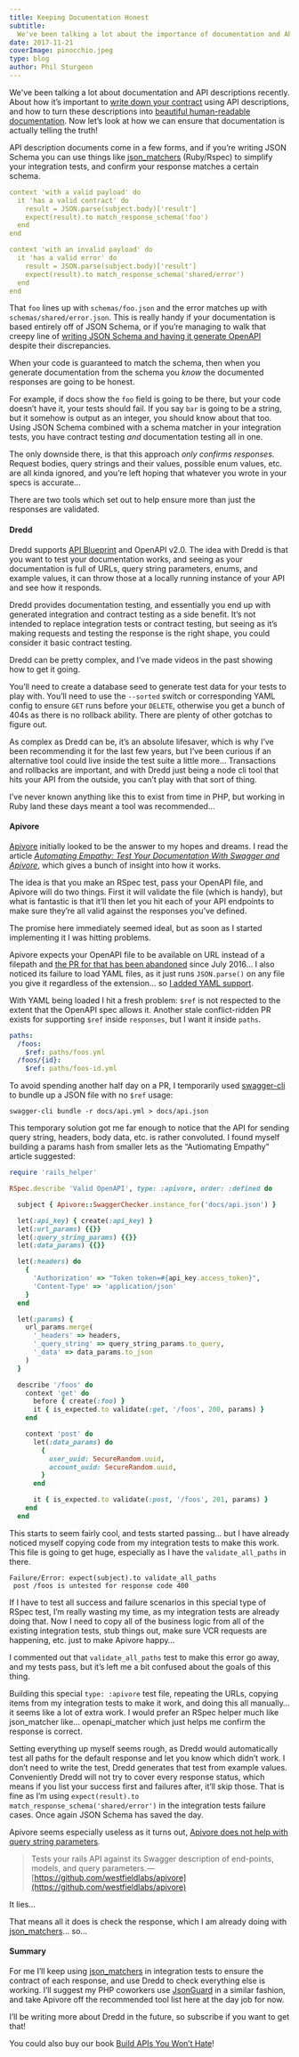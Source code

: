 ```yaml
---
title: Keeping Documentation Honest
subtitle: 
  We've been talking a lot about the importance of documentation and API descriptions, Now let’s look at how we can ensure those descriptions are actually telling the truth!
date: 2017-11-21
coverImage: pinocchio.jpeg
type: blog
author: Phil Sturgeon
---
```


We've been talking a lot about documentation and API descriptions recently. About how it’s important to [write down your contract](https://apisyouwonthate.com/blog/commit-to-api-contracts) using API descriptions, and how to turn these descriptions into [beautiful human-readable documentation](https://apisyouwonthate.com/blog/turning-contracts-into-beautiful-documentation). Now let’s look at how we can ensure that documentation is actually telling the truth!

API description documents come in a few forms, and if you’re writing JSON Schema you can use things like [json_matchers](https://github.com/thoughtbot/json_matchers) (Ruby/Rspec) to simplify your integration tests, and confirm your response matches a certain schema.

```yaml
context 'with a valid payload' do
  it 'has a valid contract' do
    result = JSON.parse(subject.body)['result']
    expect(result).to match_response_schema('foo')
  end
end

context 'with an invalid payload' do
  it 'has a valid error' do
    result = JSON.parse(subject.body)['result']
    expect(result).to match_response_schema('shared/error')
  end
end
```

That `foo` lines up with `schemas/foo.json` and the error matches up with `schemas/shared/error.json`. This is really handy if your documentation is based entirely off of JSON Schema, or if you’re managing to walk that creepy line of [writing JSON Schema and having it generate OpenAPI](https://philsturgeon.uk/api/2017/07/20/my-vision-for-a-perfect-world-in-api-specification/) despite their discrepancies.

When your code is guaranteed to match the schema, then when you generate documentation from the schema you _know_ the documented responses are going to be honest.

For example, if docs show the `foo` field is going to be there, but your code doesn’t have it, your tests should fail. If you say `bar` is going to be a string, but it somehow is output as an integer, you should know about that too. Using JSON Schema combined with a schema matcher in your integration tests, you have contract testing _and_ documentation testing all in one.

The only downside there, is that this approach _only confirms responses_. Request bodies, query strings and their values, possible enum values, etc. are all kinda ignored, and you’re left hoping that whatever you wrote in your specs is accurate…

There are two tools which set out to help ensure more than just the responses are validated.

#### Dredd

Dredd supports [API Blueprint](https://apiblueprint.org/) and OpenAPI v2.0. The idea with Dredd is that you want to test your documentation works, and seeing as your documentation is full of URLs, query string parameters, enums, and example values, it can throw those at a locally running instance of your API and see how it responds.

Dredd provides documentation testing, and essentially you end up with generated integration and contract testing as a side benefit. It’s not intended to replace integration tests or contract testing, but seeing as it’s making requests and testing the response is the right shape, you could consider it basic contract testing.

Dredd can be pretty complex, and I’ve made videos in the past showing how to get it going.

You’ll need to create a database seed to generate test data for your tests to play with. You’ll need to use the `--sorted` switch or corresponding YAML config to ensure `GET` runs before your `DELETE`, otherwise you get a bunch of 404s as there is no rollback ability. There are plenty of other gotchas to figure out.

As complex as Dredd can be, it’s an absolute lifesaver, which is why I’ve been recommending it for the last few years, but I’ve been curious if an alternative tool could live inside the test suite a little more… Transactions and rollbacks are important, and with Dredd just being a node cli tool that hits your API from the outside, you can’t play with that sort of thing.

I’ve never known anything like this to exist from time in PHP, but working in Ruby land these days meant a tool was recommended...

#### Apivore

[Apivore](https://github.com/westfieldlabs/apivore) initially looked to be the answer to my hopes and dreams. I read the article [_Automating Empathy: Test Your Documentation With Swagger and Apivore_](http://amcaplan.ninja/blog/2016/12/27/automating-empathy-test-your-documentation-with-swagger-and-apivore/), which gives a bunch of insight into how it works.

The idea is that you make an RSpec test, pass your OpenAPI file, and Apivore will do two things. First it will validate the file (which is handy), but what is fantastic is that it’ll then let you hit each of your API endpoints to make sure they’re all valid against the responses you’ve defined.

The promise here immediately seemed ideal, but as soon as I started implementing it I was hitting problems.

Apivore expects your OpenAPI file to be available on URL instead of a filepath and [the PR for that has been abandoned](https://github.com/westfieldlabs/apivore/pull/88) since July 2016… I also noticed its failure to load YAML files, as it just runs `JSON.parse()` on any file you give it regardless of the extension… so [I added YAML support](https://github.com/westfieldlabs/apivore/pull/118).

With YAML being loaded I hit a fresh problem: `$ref` is not respected to the extent that the OpenAPI spec allows it. Another stale conflict-ridden PR exists for supporting `$ref` inside `responses`, but I want it inside `paths`.

```yaml
paths:
  /foos:
    $ref: paths/foos.yml
  /foos/{id}:
    $ref: paths/foos-id.yml
```

To avoid spending another half day on a PR, I temporarily used [swagger-cli](https://github.com/BigstickCarpet/swagger-cli) to bundle up a JSON file with no `$ref` usage:

```
swagger-cli bundle -r docs/api.yml > docs/api.json
```

This temporary solution got me far enough to notice that the API for sending query string, headers, body data, etc. is rather convoluted. I found myself building a params hash from smaller lets as the “Autiomating Empathy” article suggested:

```ruby
require 'rails_helper'

RSpec.describe 'Valid OpenAPI', type: :apivore, order: :defined do

  subject { Apivore::SwaggerChecker.instance_for('docs/api.json') }

  let(:api_key) { create(:api_key) }
  let(:url_params) {{}}
  let(:query_string_params) {{}}
  let(:data_params) {{}}

  let(:headers) do
    {
      'Authorization' => "Token token=#{api_key.access_token}",
      'Content-Type' => 'application/json'
    }
  end

  let(:params) {
    url_params.merge(
      '_headers' => headers,
      '_query_string' => query_string_params.to_query,
      '_data' => data_params.to_json
    )
  }

  describe '/foos' do
    context 'get' do
      before { create(:foo) }
      it { is_expected.to validate(:get, '/foos', 200, params) }
    end

    context 'post' do
      let(:data_params) do
        {
          user_uuid: SecureRandom.uuid,
          account_uuid: SecureRandom.uuid,
        }
      end

      it { is_expected.to validate(:post, '/foos', 201, params) }
    end
  end
```

This starts to seem fairly cool, and tests started passing… but I have already noticed myself copying code from my integration tests to make this work. This file is going to get huge, especially as I have the `validate_all_paths` in there.

```
Failure/Error: expect(subject).to validate_all_paths
 post /foos is untested for response code 400
```

If I have to test all success and failure scenarios in this special type of RSpec test, I’m really wasting my time, as my integration tests are already doing that. Now I need to copy all of the business logic from all of the existing integration tests, stub things out, make sure VCR requests are happening, etc. just to make Apivore happy…

I commented out that `validate_all_paths` test to make this error go away, and my tests pass, but it’s left me a bit confused about the goals of this thing.

Building this special `type: :apivore` test file, repeating the URLs, copying items from my integration tests to make it work, and doing this all manually… it seems like a lot of extra work. I would prefer an RSpec helper much like json_matcher like… openapi_matcher which just helps me confirm the response is correct.

Setting everything up myself seems rough, as Dredd would automatically test all paths for the default response and let you know which didn’t work. I don’t need to write the test, Dredd generates that test from example values. Conveniently Dredd will not try to cover every response status, which means if you list your success first and failures after, it’ll skip those. That is fine as I’m using `expect(result).to match_response_schema('shared/error')` in the integration tests failure cases. Once again JSON Schema has saved the day.

Apivore seems especially useless as it turns out, [Apivore does not help with query string parameters](https://github.com/westfieldlabs/apivore/issues/91)_._

> Tests your rails API against its Swagger description of end-points, models, and query parameters. — [https://github.com/westfieldlabs/apivore](https://github.com/westfieldlabs/apivore)

It lies...

That means all it does is check the response, which I am already doing with [json_matchers](https://github.com/thoughtbot/json_matchers)… so…

#### Summary

For me I’ll keep using [json_matchers](https://github.com/thoughtbot/json_matchers) in integration tests to ensure the contract of each response, and use Dredd to check everything else is working. I’ll suggest my PHP coworkers use [JsonGuard](http://json-guard.thephpleague.com/) in a similar fashion, and take Apivore off the recommended tool list here at the day job for now.

I’ll be writing more about Dredd in the future, so subscribe if you want to get that!

You could also buy our book [Build APIs You Won’t Hate](https://apisyouwonthate.com/books/build-apis-you-wont-hate.html)!
